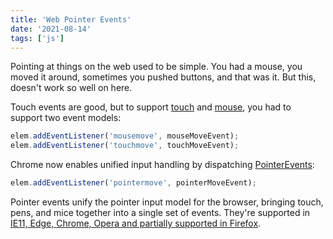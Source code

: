 ```yaml
---
title: 'Web Pointer Events'
date: '2021-08-14'
tags: ['js']
---
```


Pointing at things on the web used to be simple. You had a mouse, you moved it around, sometimes you pushed buttons, and that was it. But this, doesn't work so well on here.

Touch events are good, but to support [touch](https://www.w3.org/TR/touch-events/) and [mouse](https://developer.mozilla.org/en-US/docs/Web/API/MouseEvent), you had to support two event models:

```js
elem.addEventListener('mousemove', mouseMoveEvent);
elem.addEventListener('touchmove', touchMoveEvent);
```

Chrome now enables unified input handling by dispatching [PointerEvents](https://developer.mozilla.org/en-US/docs/Web/API/PointerEvent):

```js
elem.addEventListener('pointermove', pointerMoveEvent);
```

Pointer events unify the pointer input model for the browser, bringing touch, pens, and mice together into a single set of events. They're supported in [IE11, Edge, Chrome, Opera and partially supported in Firefox](https://caniuse.com/pointer).
